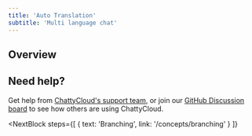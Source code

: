 ```yaml
---
title: 'Auto Translation'
subtitle: 'Multi language chat'
---
```


## Overview


## Need help?

Get help from [ChattyCloud's support team](https://www.chatty-cloud.com/support), or join our [GitHub Discussion board](https://github.com/chatty-cloud/beta/discussions) to see how others are using ChattyCloud.

<NextBlock
  steps={[
    {
      text: 'Branching',
      link: '/concepts/branching'
    }
  ]}
></NextBlock>

